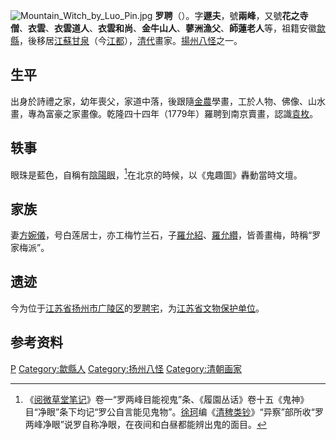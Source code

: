 [[File:Mountain_Witch_by_Luo_Pin.jpg|thumb]]
'''罗聘'''（{{bd|1733年||1799年|catIdx=L羅}}）。字'''遯夫'''，號'''兩峰'''，又號'''花之寺僧'''、'''衣雲'''、'''衣雲道人'''、'''衣雲和尚'''、'''金牛山人'''、'''蓼洲漁父'''、'''師蓮老人'''等，祖籍安徽[[歙縣|歙縣]]，後移居[[江蘇|江蘇]][[甘泉|甘泉]]（今[[江都|江都]]），[[清代|清代]]畫家。[[揚州八怪|揚州八怪]]之一。

==生平==
出身於詩禮之家，幼年喪父，家道中落，後跟隨[[金農|金農]]學畫，工於人物、佛像、山水畫，專為富豪之家畫像。乾隆四十四年（1779年）羅聘到南京賣畫，認識[[袁枚|袁枚]]。

== 轶事 ==
眼珠是藍色，自稱有[[陰陽眼|陰陽眼]]，<ref>《[[阅微草堂笔记|阅微草堂笔记]]》卷一“罗两峰目能视鬼”条、《履園丛话》卷十五《鬼神》目“净眼”条下均记“罗公自言能见鬼物”。[[徐珂|徐珂]]编《[[清稗类钞|清稗类钞]]》“异察”部所收“罗两峰净眼”说罗自称净眼，在夜间和白昼都能辨出鬼的面目。</ref>在北京的時候，以《鬼趣圖》轟動當時文壇。

== 家族 ==
妻[[方婉儀|方婉儀]]，号白莲居士，亦工梅竹兰石，子[[羅允紹|羅允紹]]、[[羅允纘|羅允纘]]，皆善畫梅，時稱“罗家梅派”。

== 遗迹 ==
今为位于[[江苏省|江苏省]][[扬州市|扬州市]][[广陵区|广陵区]]的[[罗聘宅|罗聘宅]]，为[[江苏省文物保护单位|江苏省文物保护单位]]。

== 参考资料 ==
{{reflist}}

{{揚州八怪}}

{{Authority control}}
{{DEFAULTSORT:L}}
[[Category:羅姓|P]]
[[Category:歙縣人|Category:歙縣人]]
[[Category:扬州八怪|Category:扬州八怪]]
[[Category:清朝画家|Category:清朝画家]]